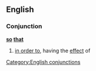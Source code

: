 ==English==

===Conjunction===
'''[[so]] [[that]]'''

# [[in order to]], having the [[effect]] of

[[Category:English conjunctions]]